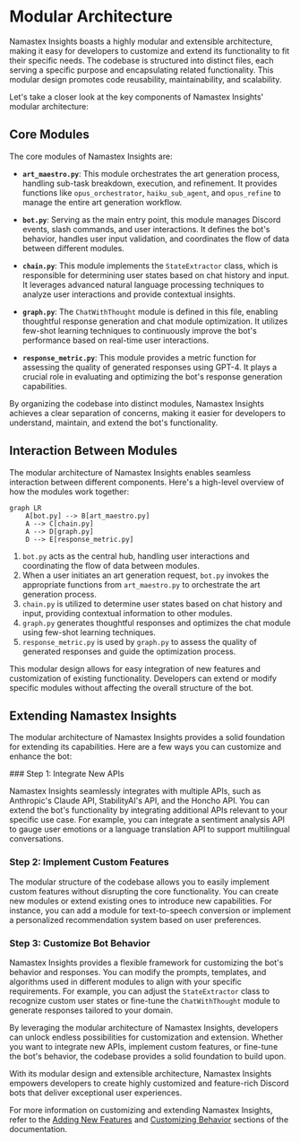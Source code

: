
# Modular Architecture

Namastex Insights boasts a highly modular and extensible architecture, making it easy for developers to customize and extend its functionality to fit their specific needs. The codebase is structured into distinct files, each serving a specific purpose and encapsulating related functionality. This modular design promotes code reusability, maintainability, and scalability.

Let's take a closer look at the key components of Namastex Insights' modular architecture:

## Core Modules

The core modules of Namastex Insights are:

- **`art_maestro.py`**: This module orchestrates the art generation process, handling sub-task breakdown, execution, and refinement. It provides functions like `opus_orchestrator`, `haiku_sub_agent`, and `opus_refine` to manage the entire art generation workflow.

- **`bot.py`**: Serving as the main entry point, this module manages Discord events, slash commands, and user interactions. It defines the bot's behavior, handles user input validation, and coordinates the flow of data between different modules.

- **`chain.py`**: This module implements the `StateExtractor` class, which is responsible for determining user states based on chat history and input. It leverages advanced natural language processing techniques to analyze user interactions and provide contextual insights.

- **`graph.py`**: The `ChatWithThought` module is defined in this file, enabling thoughtful response generation and chat module optimization. It utilizes few-shot learning techniques to continuously improve the bot's performance based on real-time user interactions.

- **`response_metric.py`**: This module provides a metric function for assessing the quality of generated responses using GPT-4. It plays a crucial role in evaluating and optimizing the bot's response generation capabilities.

<Callout type="info">
By organizing the codebase into distinct modules, Namastex Insights achieves a clear separation of concerns, making it easier for developers to understand, maintain, and extend the bot's functionality.
</Callout>

## Interaction Between Modules

The modular architecture of Namastex Insights enables seamless interaction between different components. Here's a high-level overview of how the modules work together:

```mermaid
graph LR
    A[bot.py] --> B[art_maestro.py]
    A --> C[chain.py]
    A --> D[graph.py]
    D --> E[response_metric.py]
```

1. `bot.py` acts as the central hub, handling user interactions and coordinating the flow of data between modules.
2. When a user initiates an art generation request, `bot.py` invokes the appropriate functions from `art_maestro.py` to orchestrate the art generation process.
3. `chain.py` is utilized to determine user states based on chat history and input, providing contextual information to other modules.
4. `graph.py` generates thoughtful responses and optimizes the chat module using few-shot learning techniques.
5. `response_metric.py` is used by `graph.py` to assess the quality of generated responses and guide the optimization process.

This modular design allows for easy integration of new features and customization of existing functionality. Developers can extend or modify specific modules without affecting the overall structure of the bot.

## Extending Namastex Insights

The modular architecture of Namastex Insights provides a solid foundation for extending its capabilities. Here are a few ways you can customize and enhance the bot:

<Steps>
### Step 1: Integrate New APIs

Namastex Insights seamlessly integrates with multiple APIs, such as Anthropic's Claude API, StabilityAI's API, and the Honcho API. You can extend the bot's functionality by integrating additional APIs relevant to your specific use case. For example, you can integrate a sentiment analysis API to gauge user emotions or a language translation API to support multilingual conversations.

### Step 2: Implement Custom Features

The modular structure of the codebase allows you to easily implement custom features without disrupting the core functionality. You can create new modules or extend existing ones to introduce new capabilities. For instance, you can add a module for text-to-speech conversion or implement a personalized recommendation system based on user preferences.

### Step 3: Customize Bot Behavior

Namastex Insights provides a flexible framework for customizing the bot's behavior and responses. You can modify the prompts, templates, and algorithms used in different modules to align with your specific requirements. For example, you can adjust the `StateExtractor` class to recognize custom user states or fine-tune the `ChatWithThought` module to generate responses tailored to your domain.

</Steps>

By leveraging the modular architecture of Namastex Insights, developers can unlock endless possibilities for customization and extension. Whether you want to integrate new APIs, implement custom features, or fine-tune the bot's behavior, the codebase provides a solid foundation to build upon.

<Callout type="success">
With its modular design and extensible architecture, Namastex Insights empowers developers to create highly customized and feature-rich Discord bots that deliver exceptional user experiences.
</Callout>

For more information on customizing and extending Namastex Insights, refer to the [Adding New Features](/customization-and-extension/adding-new-features) and [Customizing Behavior](/customization-and-extension/customizing-behavior) sections of the documentation.